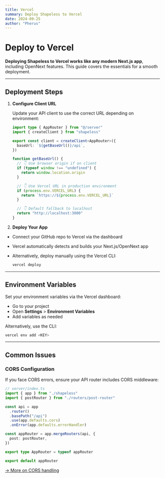 ```yaml
---
title: Vercel
summary: Deploy Shapeless to Vercel
date: 2024-09-25
author: "Pherus"
---
```


# Deploy to Vercel

**Deploying Shapeless to Vercel works like any modern Next.js app**, including OpenNext features. This guide covers the essentials for a smooth deployment.

---

## Deployment Steps

1. **Configure Client URL**

   Update your API client to use the correct URL depending on environment:

   ```ts lib/client.ts {5,9-17}
   import type { AppRouter } from "@/server"
   import { createClient } from "shapeless"

   export const client = createClient<AppRouter>({
     baseUrl: `${getBaseUrl()}/api`,
   })

   function getBaseUrl() {
     // 👇 Use browser origin if on client
     if (typeof window !== "undefined") {
       return window.location.origin
     }

     // 👇 Use Vercel URL in production environment
     if (process.env.VERCEL_URL) {
       return `https://${process.env.VERCEL_URL}`
     }

     // 👇 Default fallback to localhost
     return "http://localhost:3000"
   }
   ```

2. **Deploy Your App**

- Connect your GitHub repo to Vercel via the dashboard
- Vercel automatically detects and builds your Next.js/OpenNext app
- Alternatively, deploy manually using the Vercel CLI:

  ```bash
  vercel deploy
  ```

---

## Environment Variables

Set your environment variables via the Vercel dashboard:

- Go to your project
- Open **Settings** > **Environment Variables**
- Add variables as needed

Alternatively, use the CLI:

```bash
vercel env add <KEY>
```

---

## Common Issues

### CORS Configuration

If you face CORS errors, ensure your API router includes CORS middleware:

```ts
// server/index.ts
import { app } from "./shapeless"
import { postRouter } from "./routers/post-router"

const api = app
  .router()
  .basePath("/api")
  .use(app.defaults.cors)
  .onError(app.defaults.errorHandler)

const appRouter = app.mergeRouters(api, {
  post: postRouter,
})

export type AppRouter = typeof appRouter

export default appRouter
```

[→ More on CORS handling](/docs/backend/app-router#cors)
